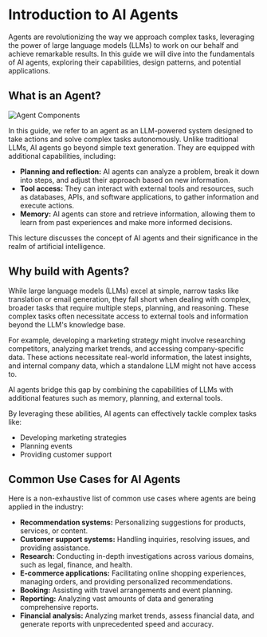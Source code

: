 # Introduction to AI Agents

Agents are revolutionizing the way we approach complex tasks, leveraging the power of large language models (LLMs) to work on our behalf and achieve remarkable results. In this guide we will dive into the fundamentals of AI agents, exploring their capabilities, design patterns, and potential applications. 

## What is an Agent?

![Agent Components](../../img/agents/agent-components.png)

In this guide, we refer to an agent as an LLM-powered system designed to take actions and solve complex tasks autonomously. Unlike traditional LLMs, AI agents go beyond simple text generation. They are equipped with additional capabilities, including:

* **Planning and reflection:**  AI agents can analyze a problem, break it down into steps, and adjust their approach based on new information.
* **Tool access:** They can interact with external tools and resources, such as databases, APIs, and software applications, to gather information and execute actions.
* **Memory:** AI agents can store and retrieve information, allowing them to learn from past experiences and make more informed decisions.

This lecture discusses the concept of AI agents and their significance in the realm of artificial intelligence.

## Why build with Agents?

While large language models (LLMs) excel at simple, narrow tasks like translation or email generation, they fall short when dealing with complex, broader tasks that require multiple steps, planning, and reasoning. These complex tasks often necessitate access to external tools and information beyond the LLM's knowledge base. 

For example, developing a marketing strategy might involve researching competitors, analyzing market trends, and accessing company-specific data. These actions necessitate real-world information, the latest insights, and internal company data, which a standalone LLM might not have access to. 

AI agents bridge this gap by combining the capabilities of LLMs with additional features such as memory, planning, and external tools.

By leveraging these abilities, AI agents can effectively tackle complex tasks like:

*   Developing marketing strategies
*   Planning events
*   Providing customer support 

## Common Use Cases for AI Agents

Here is a non-exhaustive list of common use cases where agents are being applied in the industry:

*   **Recommendation systems:**  Personalizing suggestions for products, services, or content.
*   **Customer support systems:**  Handling inquiries, resolving issues, and providing assistance.
*   **Research:**  Conducting in-depth investigations across various domains, such as legal, finance, and health.
*   **E-commerce applications:**  Facilitating online shopping experiences, managing orders, and providing personalized recommendations.
*   **Booking:**  Assisting with travel arrangements and event planning.
*   **Reporting:**  Analyzing vast amounts of data and generating comprehensive reports.
*   **Financial analysis:**  Analyzing market trends, assess financial data, and generate reports with unprecedented speed and accuracy.

